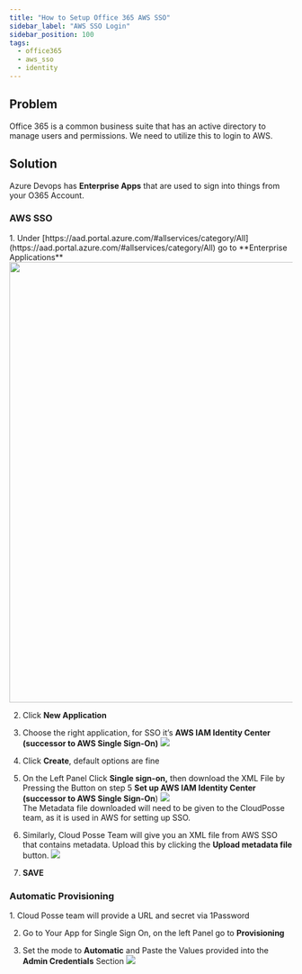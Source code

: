```yaml
---
title: "How to Setup Office 365 AWS SSO"
sidebar_label: "AWS SSO Login"
sidebar_position: 100
tags:
  - office365
  - aws_sso
  - identity
---
```


## Problem

Office 365 is a common business suite that has an active directory to manage users and permissions. We need to utilize this to login to AWS.

## Solution

Azure Devops has **Enterprise Apps** that are used to sign into things from your O365 Account.

### AWS SSO

<Steps>
  1. Under [https://aad.portal.azure.com/#allservices/category/All](https://aad.portal.azure.com/#allservices/category/All)  go to **Enterprise Applications** <img src="/assets/refarch/screen-shot-2023-01-13-at-8.33.13-am.png" height="783" width="1376" /><br/>

  2. Click **New Application**

  3. Choose the right application, for SSO it’s **AWS IAM Identity Center (successor to AWS Single Sign-On)**
    <img src="/assets/refarch/screen-shot-2023-01-13-at-8.36.16-am.png" /><br/>

  4. Click **Create**, default options are fine

  5. On the Left Panel Click **Single sign-on,** then download the XML File by Pressing the Button on step 5 **Set up AWS IAM Identity Center (successor to AWS Single Sign-On**) <img src="/assets/refarch/screen-shot-2023-01-13-at-8.41.28-am.png" /><br/> The Metadata file downloaded will need to be given to the CloudPosse team, as it is used in AWS for setting up SSO.

  7. Similarly, Cloud Posse Team will give you an XML file from AWS SSO that contains metadata. Upload this by clicking the **Upload metadata file** button. <img src="/assets/refarch/screen-shot-2023-01-13-at-8.47.03-am.png" /><br/>

  9. **SAVE**
</Steps>

### Automatic Provisioning

<Steps>
1. Cloud Posse team will provide a URL and secret via 1Password

2. Go to Your App for Single Sign On, on the left Panel go to **Provisioning**

3. Set the mode to **Automatic** and Paste the Values provided into the **Admin Credentials** Section <img src="/assets/refarch/screen-shot-2023-01-13-at-8.53.55-am.png" /><br/>

</Steps>
